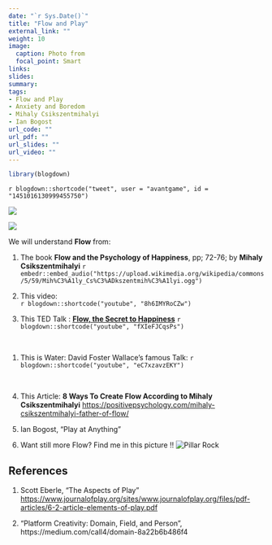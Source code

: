 ```yaml
---
date: "`r Sys.Date()`"
title: "Flow and Play"
external_link: ""
weight: 10
image:
  caption: Photo from 
  focal_point: Smart
links:
slides: 
summary: 
tags:
- Flow and Play
- Anxiety and Boredom
- Mihaly Csikszentmihalyi
- Ian Bogost
url_code: ""
url_pdf: ""
url_slides: ""
url_video: ""
---
```

```r
library(blogdown)
```


`r blogdown::shortcode("tweet", user = "avantgame", id = "1451016130999455750")`

![](https://pbs.twimg.com/media/FCMLPHPVUAAm3Yu?format=jpg&name=small)

![](Flow.png)

We will understand **Flow** from:

1) The book **Flow and the Psychology of Happiness**, pp; 72-76; by **Mihaly Csikszentmihalyi** `r embedr::embed_audio("https://upload.wikimedia.org/wikipedia/commons/5/59/Mih%C3%A1ly_Cs%C3%ADkszentmih%C3%A1lyi.ogg")` 

2) This video:
<br>
`r blogdown::shortcode("youtube", "8h6IMYRoCZw")`
<br>

3) This TED Talk : [**Flow, the Secret to Happiness**]("https://www.ted.com/talks/mihaly_csikszentmihalyi_flow_the_secret_to_happiness?utm_campaign=tedspread&utm_medium=referral&utm_source=tedcomshare")
`r blogdown::shortcode("youtube", "fXIeFJCqsPs")`

<br>

1) This is Water: David Foster Wallace's famous Talk:
`r blogdown::shortcode("youtube", "eC7xzavzEKY")`

<br>

4) This Article: **8 Ways To Create Flow According to Mihaly Csikszentmihalyi** <https://positivepsychology.com/mihaly-csikszentmihalyi-father-of-flow/>  

5) Ian Bogost, "Play at Anything"

5) Want still more Flow? Find me in this picture !!
![Pillar Rock](Pillar.JPG)

## References
1. Scott Eberle, "The Aspects of Play" <https://www.journalofplay.org/sites/www.journalofplay.org/files/pdf-articles/6-2-article-elements-of-play.pdf>

1. "Platform Creativity: Domain, Field, and Person", https://medium.com/call4/domain-8a22b6b486f4

